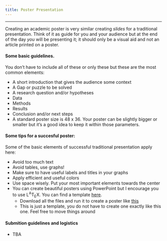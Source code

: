 ```yaml
---
title: Poster Presentation
---
```


***




Creating an academic poster is very similar  creating _slides_ for a traditional presentation. Think of it as guide for you and your audience but at the end of the day *_you_* will be presenting it; it should only be a visual aid and not an article printed on a poster. 


#### Some basic guidelines. 

You don't have to include all of these or only these but these are the most common elements:

- A short introduction that gives the audience some context
- A Gap or puzzle to be solved
- A research question and/or hypotheses 
- Data
- Methods
- Results
- Conclusion and/or next steps
- A standard poster size is 48 x 36. Your poster can be slightly bigger or smaller but it's a good idea to keep it within those parameters.


#### Some tips for a succesful poster:

Some of the basic elements of successful traditional presentation apply here:

- Avoid too much text
- Avoid tables, use graphs!
- Make sure to have useful labels and titles in your graphs
- Apply efficient and  useful colors
- Use space wisely. Put your most important elements towards the center
- You can create beautiful posters using PowerPoint but I encourage you to use <span class="latex">L<sup>A</sup>T<sub>E</sub>X</span>. You can find a template [here](https://github.com/GarciaRios/govt_6029/raw/master/Labs/lab7/poster/ARA_poster_template.rar). 
    - Download all the files and run it to create a poster like [this](https://garciarios.github.io/govt_6029/Labs/lab7/poster/govt6029_poster.pdf)
    - This is just a template, you do not have to create one exactly like this one. Feel free to move things around


#### Submition guidelines and logistics

- TBA


<!--

- You will submit your poster  (pdf or PowerPoint only, no code) via Canvas by midnight May 23 
- At this point we will not have a poster presentation session but we will have one (hopefully) next semester

<!--
- We will formally begin with the poster presentations at 10:00 am on May 15
- Try to come a few minutes early so we can set up your poster
- I will bring some of those mounting adhesives. 
- Submit your poster (pdf or PowerPoint only, no code) via Blackboard by midnight on Wednesday
-->
